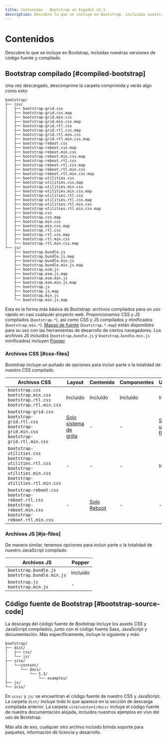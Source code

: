 ```yaml
---
title: Contenidos · Bootstrap en Español v5.3
description: Descubre lo que se incluye en Bootstrap, incluidas nuestras versiones de código fuente y compilado.
---
```


# Contenidos

Descubre lo que se incluye en Bootstrap, incluidas nuestras versiones de código fuente y compilado.

<MainBanner />

## Bootstrap compilado [#compiled-bootstrap]

Una vez descargado, descomprime la carpeta comprimida y verás algo como esto:

```
bootstrap/
├── css/
│   ├── bootstrap-grid.css
│   ├── bootstrap-grid.css.map
│   ├── bootstrap-grid.min.css
│   ├── bootstrap-grid.min.css.map
│   ├── bootstrap-grid.rtl.css
│   ├── bootstrap-grid.rtl.css.map
│   ├── bootstrap-grid.rtl.min.css
│   ├── bootstrap-grid.rtl.min.css.map
│   ├── bootstrap-reboot.css
│   ├── bootstrap-reboot.css.map
│   ├── bootstrap-reboot.min.css
│   ├── bootstrap-reboot.min.css.map
│   ├── bootstrap-reboot.rtl.css
│   ├── bootstrap-reboot.rtl.css.map
│   ├── bootstrap-reboot.rtl.min.css
│   ├── bootstrap-reboot.rtl.min.css.map
│   ├── bootstrap-utilities.css
│   ├── bootstrap-utilities.css.map
│   ├── bootstrap-utilities.min.css
│   ├── bootstrap-utilities.min.css.map
│   ├── bootstrap-utilities.rtl.css
│   ├── bootstrap-utilities.rtl.css.map
│   ├── bootstrap-utilities.rtl.min.css
│   ├── bootstrap-utilities.rtl.min.css.map
│   ├── bootstrap.css
│   ├── bootstrap.css.map
│   ├── bootstrap.min.css
│   ├── bootstrap.min.css.map
│   ├── bootstrap.rtl.css
│   ├── bootstrap.rtl.css.map
│   ├── bootstrap.rtl.min.css
│   └── bootstrap.rtl.min.css.map
└── js/
    ├── bootstrap.bundle.js
    ├── bootstrap.bundle.js.map
    ├── bootstrap.bundle.min.js
    ├── bootstrap.bundle.min.js.map
    ├── bootstrap.esm.js
    ├── bootstrap.esm.js.map
    ├── bootstrap.esm.min.js
    ├── bootstrap.esm.min.js.map
    ├── bootstrap.js
    ├── bootstrap.js.map
    ├── bootstrap.min.js
    └── bootstrap.min.js.map
```

Esta es la forma más básica de Bootstrap: archivos compilados para un uso rápido en casi cualquier proyecto web. Proporcionamos CSS y JS compilados (`bootstrap.*`), así como CSS y JS compilados y minificados (`bootstrap.min.*`). [Mapas de fuente](https://developers.google.com/web/tools/chrome-devtools/javascript/source-maps) (`bootstrap.*.map`) están disponibles para su uso con las herramientas de desarrollo de ciertos navegadores. Los archivos JS incluidos (`bootstrap.bundle.js` y `bootstrap.bundle.min.js` minificados) incluyen [Popper](https://popper.js.org/).

### Archivos CSS [#css-files]

Bootstrap incluye un puñado de opciones para incluir parte o la totalidad de nuestro CSS compilado.

|Archivos CSS|Layout|Contenido|Componentes|Utilidades|
|---|---|---|---|---|
|`bootstrap.css`<br/>`bootstrap.min.css`<br/>`bootstrap.rtl.css`<br/>`bootstrap.rtl.min.css`|Incluido|Incluido|Incluido|Incluido|
|`bootstrap-grid.css`<br/>`bootstrap-grid.rtl.css`<br/>`bootstrap-grid.min.css`<br/>`bootstrap-grid.rtl.min.css`|[Solo sistema de grilla](/bootstrap/5.3/layout/grid/)|-|-|[Solo utilidades flex](/bootstrap/5.3/utilities/flex/)|
|`bootstrap-utilities.css`<br/>`bootstrap-utilities.rtl.css`<br/>`bootstrap-utilities.min.css`<br/>`bootstrap-utilities.rtl.min.css`|-|-|-|Incluido|
|`bootstrap-reboot.css`<br/>`bootstrap-reboot.rtl.css`<br/>`bootstrap-reboot.min.css`<br/>`bootstrap-reboot.rtl.min.css`|-|[Solo Reboot](/bootstrap/5.3/content/reboot/)|-|-|

### Archivos JS [#js-files]

De manera similar, tenemos opciones para incluir parte o la totalidad de nuestro JavaScript compilado.

|Archivos JS|Popper|
|---|---|
|`bootstrap.bundle.js`<br/>`bootstrap.bundle.min.js`|Incluido|
|`bootstrap.js`<br/>`bootstrap.min.js`|-|

## Código fuente de Bootstrap [#bootstrap-source-code]

La descarga del código fuente de Bootstrap incluye los assets CSS y JavaScript compilados, junto con el código fuente Sass, JavaScript y documentación. Más específicamente, incluye lo siguiente y más:

```
bootstrap/
├── dist/
│   ├── css/
│   └── js/
├── site/
│   └──content/
│      └── docs/
│          └── 5.3/
│              └── examples/
├── js/
└── scss/
```

En `scss/` y `js/` se encuentran el código fuente de nuestro CSS y JavaScript. La carpeta `dist/` incluye todo lo que aparece en la sección de descarga compilada anterior. La carpeta `site/content/docs/` incluye el código fuente de nuestra documentación alojada, incluidos nuestros ejemplos en vivo del uso de Bootstrap.

Más allá de eso, cualquier otro archivo incluido brinda soporte para paquetes, información de licencia y desarrollo.